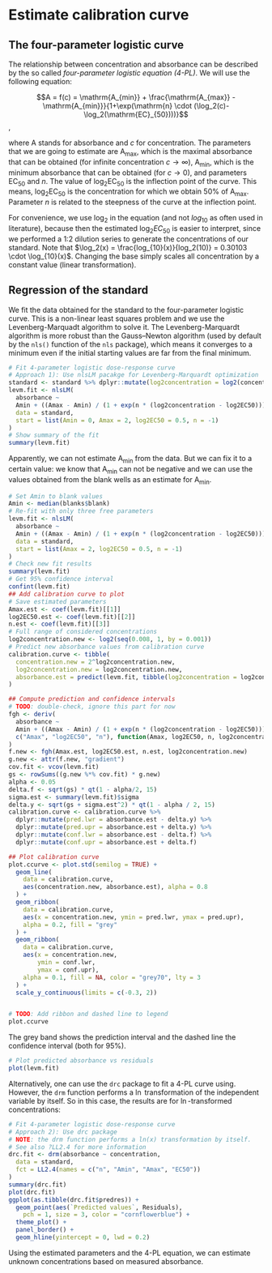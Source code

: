 # Estimate calibration curve {#calibration}
## The four-parameter logistic curve
The relationship between concentration and absorbance can be described by the so called _four-parameter logistic equation (4-PL)_. We will use the following equation:

$$A = f(c) =  \mathrm{A_{min}} + \frac{\mathrm{A_{max}} - \mathrm{A_{min}}}{1+\exp(\mathrm{n} \cdot (\log_2(c)-\log_2(\mathrm{EC}_{50})))}$$,

where $\mathrm{A}$ stands for absorbance and $c$ for concentration. The parameters that we are going to estimate are $\mathrm{A_{max}}$, which is the maximal absorbance that can be obtained (for infinite concentration $c \rightarrow \infty$), $\mathrm{A_{min}}$, which is the minimum absorbance that can be obtained (for $c \rightarrow 0$), and parameters $\mathrm{EC}_{50}$ and $n$. The value of $\log_2 \mathrm{EC}_{50}$ is the inflection point of the curve. This means, $\log_2 \mathrm{EC}_{50}$ is the concentration for which we obtain 50% of $\mathrm{A_{max}}$. Parameter $n$ is related to the steepness of the curve at the inflection point. 

For convenience, we use $\log_2$ in the equation (and not $log_{10}$ as often used in literature), because then the estimated $\log_2 EC_{50}$ is easier to interpret, since we performed a 1:2 dilution series to generate the concentrations of our standard. Note that $\log_2(x) = \frac{log_{10}(x)}{log_2(10)} = 0.30103 \cdot \log_{10}(x)$. Changing the base simply scales all concentration by a constant value (linear transformation).

## Regression of the standard
We fit the data obtained for the standard to the four-parameter logistic curve. This is a non-linear least squares problem and we use the  Levenberg-Marquadt algorithm to solve it. 
The Levenberg-Marquardt algorithm is more robust than the Gauss–Newton algorithm (used by default by the `nls()` function of the `nls` package), which means it converges to a minimum even if the initial starting values are far from the final minimum. 
```r
# Fit 4-parameter logistic dose-response curve
# Approach 1): Use nlsLM pacakge for Levenberg-Marquardt optimization
standard <- standard %>% dplyr::mutate(log2concentration = log2(concentration))
levm.fit <- nlsLM(
  absorbance ~
  Amin + ((Amax - Amin) / (1 + exp(n * (log2concentration - log2EC50)))),
  data = standard,
  start = list(Amin = 0, Amax = 2, log2EC50 = 0.5, n = -1)
)
# Show summary of the fit
summary(levm.fit)
```
Apparently, we can not estimate $\mathrm{A_{min}}$ from the data. But we can fix it to a certain value: we know that $\mathrm{A_{min}}$ can not be negative and we can use the values obtained from the blank wells as an estimate for $\mathrm{A_{min}}$.

```r
# Set Amin to blank values
Amin <- median(blanks$blank)
# Re-fit with only three free parameters
levm.fit <- nlsLM(
  absorbance ~
  Amin + ((Amax - Amin) / (1 + exp(n * (log2concentration - log2EC50)))),
  data = standard,
  start = list(Amax = 2, log2EC50 = 0.5, n = -1)
)
# Check new fit results
summary(levm.fit)
# Get 95% confidence interval
confint(levm.fit)
## Add calibration curve to plot
# Save estimated parameters
Amax.est <- coef(levm.fit)[[1]]
log2EC50.est <- coef(levm.fit)[[2]]
n.est <- coef(levm.fit)[[3]]
# Full range of considered concentrations
log2concentration.new <- log2(seq(0.008, 1, by = 0.001))
# Predict new absorbance values from calibration curve
calibration.curve <- tibble(
  concentration.new = 2^log2concentration.new,
  log2concentration.new = log2concentration.new,
  absorbance.est = predict(levm.fit, tibble(log2concentration = log2concentration.new))
)

## Compute prediction and confidence intervals
# TODO: double-check, ignore this part for now
fgh <- deriv(
  absorbance ~
  Amin + ((Amax - Amin) / (1 + exp(n * (log2concentration - log2EC50)))),
  c("Amax", "log2EC50", "n"), function(Amax, log2EC50, n, log2concentration) {}
)
f.new <- fgh(Amax.est, log2EC50.est, n.est, log2concentration.new)
g.new <- attr(f.new, "gradient")
cov.fit <- vcov(levm.fit)
gs <- rowSums((g.new %*% cov.fit) * g.new)
alpha <- 0.05
delta.f <- sqrt(gs) * qt(1 - alpha/2, 15)
sigma.est <- summary(levm.fit)$sigma
delta.y <- sqrt(gs + sigma.est^2) * qt(1 - alpha / 2, 15)
calibration.curve <- calibration.curve %>%
  dplyr::mutate(pred.lwr = absorbance.est - delta.y) %>%
  dplyr::mutate(pred.upr = absorbance.est + delta.y) %>%
  dplyr::mutate(conf.lwr = absorbance.est - delta.f) %>%
  dplyr::mutate(conf.upr = absorbance.est + delta.f)

## Plot calibration curve
plot.ccurve <- plot.std(semilog = TRUE) +
  geom_line(
    data = calibration.curve,
    aes(concentration.new, absorbance.est), alpha = 0.8
  ) +
  geom_ribbon(
    data = calibration.curve,
    aes(x = concentration.new, ymin = pred.lwr, ymax = pred.upr),
    alpha = 0.2, fill = "grey"
  ) +
  geom_ribbon(
    data = calibration.curve,
    aes(x = concentration.new, 
        ymin = conf.lwr, 
        ymax = conf.upr),
    alpha = 0.1, fill = NA, color = "grey70", lty = 3
  ) +
  scale_y_continuous(limits = c(-0.3, 2))


# TODO: Add ribbon and dashed line to legend
plot.ccurve
```

The grey band shows the prediction interval and the dashed line the confidence interval (both for 95%).

```r
# Plot predicted absorbance vs residuals
plot(levm.fit)
```

Alternatively, one can use the `drc` package to fit a 4-PL curve using. However, the `drm` function performs a $\ln$ transformation of the independent variable by itself. So in this case, the results are for $\ln$-transformed concentrations:
```r
# Fit 4-parameter logistic dose-response curve
# Approach 2): Use drc package
# NOTE: the drm function performs a ln(x) transformation by itself.
# See also ?LL2.4 for more information
drc.fit <- drm(absorbance ~ concentration,
  data = standard,
  fct = LL2.4(names = c("n", "Amin", "Amax", "EC50"))
)
summary(drc.fit)
plot(drc.fit)
ggplot(as.tibble(drc.fit$predres)) +
  geom_point(aes(`Predicted values`, Residuals),
    pch = 1, size = 3, color = "cornflowerblue") +
  theme_plot() + 
  panel_border() + 
  geom_hline(yintercept = 0, lwd = 0.2)
```

Using the estimated parameters and the 4-PL equation, we can estimate unknown concentrations based on measured absorbance. 
  
  
